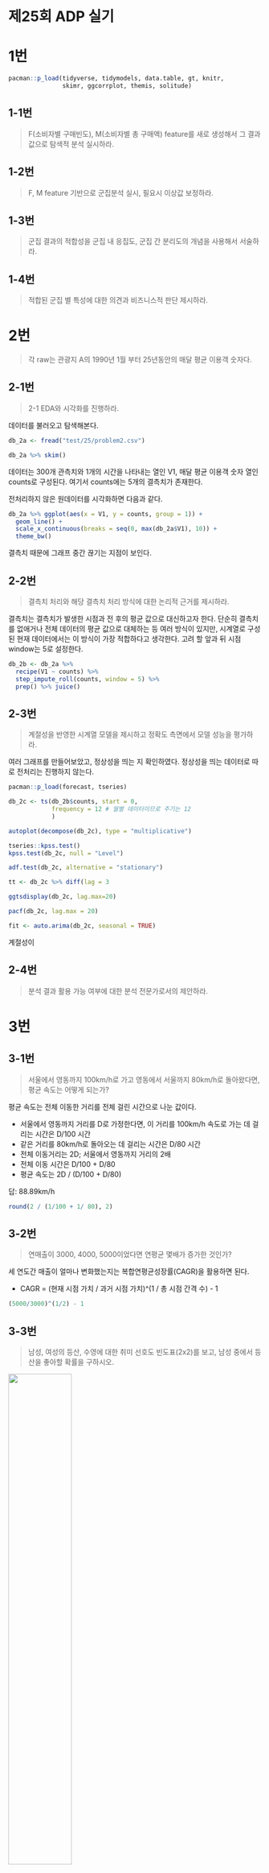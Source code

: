 # 제25회 ADP 실기

# 1번 {.unnumbered}

```r
pacman::p_load(tidyverse, tidymodels, data.table, gt, knitr,
               skimr, ggcorrplot, themis, solitude)
```

## 1-1번 {.unnumbered}
> F(소비자별 구매빈도), M(소비자별 총 구매액) feature를 새로 생성해서 그 결과값으로 탐색적 분석 실시하라.



## 1-2번 {.unnumbered}
> F, M feature 기반으로 군집분석 실시, 필요시 이상값 보정하라.

## 1-3번 {.unnumbered}
> 군집 결과의 적합성을 군집 내 응집도, 군집 간 분리도의 개념을 사용해서 서술하라.

## 1-4번 {.unnumbered}
> 적합된 군집 별 특성에 대한 의견과 비즈니스적 판단 제시하라.

# 2번 {.unnumbered}
> 각 raw는 관광지 A의 1990년 1월 부터 25년동안의 매달 평균 이용객 숫자다.

## 2-1번  {.unnumbered}
> 2-1 EDA와 시각화를 진행하라.

데이터를 불러오고 탐색해본다.

``` r
db_2a <- fread("test/25/problem2.csv")

db_2a %>% skim()
```

데이터는 300개 관측치와 1개의 시간을 나타내는 열인 V1, 매달 평균 이용객 숫자 열인 counts로 구성된다. 여기서 counts에는 5개의 결측치가 존재한다.

전처리하지 않은 원데이터를 시각화하면 다음과 같다.
``` r
db_2a %>% ggplot(aes(x = V1, y = counts, group = 1)) +
  geom_line() +
  scale_x_continuous(breaks = seq(0, max(db_2a$V1), 10)) +
  theme_bw()
```

결측치 때문에 그래프 중간 끊기는 지점이 보인다.

## 2-2번  {.unnumbered}
> 결측치 처리와 해당 결측치 처리 방식에 대한 논리적 근거를 제시하라.

결측치는 결측치가 발생한 시점과 전 후의 평균 값으로 대신하고자 한다. 단순히 결측치를 없애거나 전체 데이터의 평균 값으로 대체하는 등 여러 방식이 있지만, 시계열로 구성된 현재 데이터에서는 이 방식이 가장 적합하다고 생각한다. 고려 할 앞과 뒤 시점 window는 5로 설정한다.

``` r
db_2b <- db_2a %>%
  recipe(V1 ~ counts) %>%
  step_impute_roll(counts, window = 5) %>%
  prep() %>% juice()
```

## 2-3번  {.unnumbered}
> 계절성을 반영한 시계열 모델을 제시하고 정확도 측면에서 모델 성능을 평가하라.

여러 그래프를 만들어보았고, 정상성을 띄는 지 확인하였다. 정상성을 띄는 데이터로 따로 전처리는 진행하지 않는다.

``` r
pacman::p_load(forecast, tseries)

db_2c <- ts(db_2b$counts, start = 0, 
            frequency = 12 # 월별 데이터이므로 주기는 12
            )

autoplot(decompose(db_2c), type = "multiplicative")

tseries::kpss.test()
kpss.test(db_2c, null = "Level")
```



``` r
adf.test(db_2c, alternative = "stationary")

tt <- db_2c %>% diff(lag = 3

ggtsdisplay(db_2c, lag.max=20) 

pacf(db_2c, lag.max = 20)

fit <- auto.arima(db_2c, seasonal = TRUE)

```
계절성이 

## 2-4번  {.unnumbered}
> 분석 결과 활용 가능 여부에 대한 분석 전문가로서의 제안하라.
 
 
# 3번 {.unnumbered}

## 3-1번 {.unnumbered}
> 서울에서 영동까지 100km/h로 가고 영동에서 서울까지 80km/h로 돌아왔다면, 평균 속도는 어떻게 되는가?

평균 속도는 전체 이동한 거리를 전체 걸린 시간으로 나눈 값이다.

-   서울에서 영동까지 거리를 D로 가정한다면, 이 거리를 100km/h 속도로 가는 데 걸리는 시간은 D/100 시간
-   같은 거리를 80km/h로 돌아오는 데 걸리는 시간은 D/80 시간
-   전체 이동거리는 2D; 서울에서 영동까지 거리의 2배
-   전체 이동 시간은 D/100 + D/80
-   평균 속도는 2D / (D/100 + D/80)

답: 88.89km/h

```r
round(2 / (1/100 + 1/ 80), 2)
```

## 3-2번 {.unnumbered}

> 연매출이 3000, 4000, 5000이었다면 연평균 몇배가 증가한 것인가?

세 연도간 매출이 얼마나 변화했는지는 복합연평균성장률(CAGR)을 활용하면 된다.

-   CAGR = (현재 시점 가치 / 과거 시점 가치)\^(1 / 총 시점 간격 수) - 1

```r
(5000/3000)^(1/2) - 1
```

## 3-3번 {.unnumbered}
> 남성, 여성의 등산, 수영에 대한 취미 선호도 빈도표(2x2)를 보고, 남성 중에서 등산을 좋아할 확률을 구하시오.

![](test/25/problem3_3.png){width=50%}

## 3-4번 {.unnumbered}
> 표본 10개의 분산이 90일 때 신뢰도 95%로 모분산의 신뢰구간을 추정

표본 분산으로 모분산의 신뢰구간을 추정하는 것은 카이제곱 분포를 활용하면 된다.

-   자유도는 10 - 1 = 9인 카이제곱 분포

```r
n = 10 # 표본 수
s2 = 90 #  표본 분산
alpha = 0.05 # 유의수준

lower_limit <- ((n - 1) * s2) / qchisq(1 - (alpha / 2), n - 1)
upper_limit <- ((n - 1) * s2) / qchisq(alpha / 2, n - 1)

cat("신뢰구간:", lower_limit, ", ", upper_limit)  # 결과 출력
```

# 4번 {.unnumbered}
> 임상 대상 20명에 대해 혈압약 투약 이전과 이후의 차이가 24, 표준편차 9, 신뢰구간 95%, 차이가 존재하는지 확인하려한다.

## 4-1번 {.unnumbered}
> 귀무가설과 연구가설을 제시하시오.

## 4-2번 {.unnumbered}
> 검정 후 귀무가설 기각 여부 제시하라.

# 5번 {.unnumbered}
> problem5.csv는 공장 X, Y, Z의 평균 출하 소요시간을 여러 일자에 거쳐 측정한 데이터이다. 각 공장의 중위수의 차이가 존재하는지 확인하려 한다.

## 5-1번 {.unnumbered}
> 연구가설과 귀무가설을 설정하시오.

- 가설은 다음과 같다.
  - 귀무가설: 세 공장의 평균 출하 소요 시간의 중위수는 같다.
  - 연구가설: 세 공장 중 적어도 한 공장의 평균 출하 소요 시간의 중위수는 다른 공장의 중위수와 다르다.
  
## 5-2번 {.unnumbered}
> 검정통계량을 구하고 가설을 채택하시오.

공장 평균 출하 소요시간 데이터는 각 공장별로 약 15개며, 정규성을 띄지 않으므로 비모수 검정을 실시한다.

``` r
db_5a <- data.table(fread("test/25/problem5.csv"))
setnames(db_5a, c("출하 소요시간", "공장명", "공장별 출하 소요시간 순위"), 
         c("time", "factory", "time_rank"))

db_5a[, .N, factory]
shapiro.test(db_5a$time)
```

세 집단의 중위수 비교하는 `kruskal.test`를 수행한 결과, p-value가 0.6971로 유의 수준인 0.05보다 높아 각 공장의 출하 소요시간 중위수에는 유의미한 차이가 없다고 판단된다.

``` r
kruskal.test(data = db_5a, time ~ factory)
```

# 6번 {.unnumbered}
> 1개년 50억원, 2개년 60억원, 3개년 70억원의 예산을 가지고 NPV(순현재가치)가 가장 높아지는 안을 제시하라.

![](test/25/problem6.png){width=50%}

``` r
20 + 14+11+25+30
```

